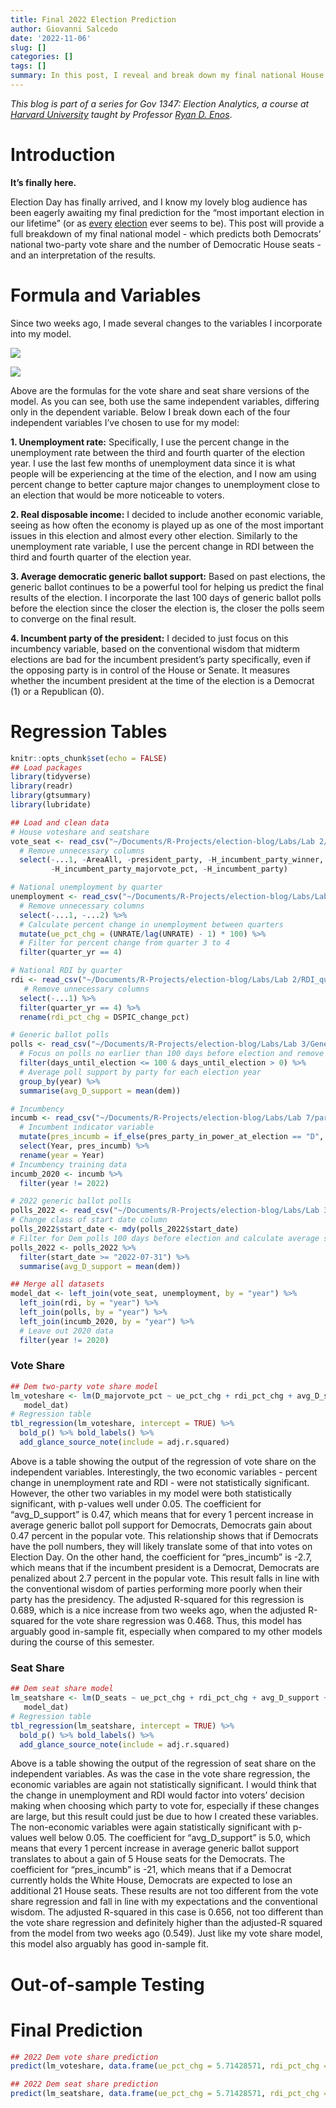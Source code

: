 ```yaml
---
title: Final 2022 Election Prediction
author: Giovanni Salcedo
date: '2022-11-06'
slug: []
categories: []
tags: []
summary: In this post, I reveal and break down my final national House of Representatives prediction for the 2022 midterms. What percentage of the popular vote and how many seats will Democrats win? Click to find out!
---
```


*This blog is part of a series for Gov 1347: Election Analytics, a course at [Harvard University](https://www.harvard.edu/) taught by Professor [Ryan D. Enos](http://ryandenos.com/)*.

# Introduction

**It's finally here.**

Election Day has finally arrived, and I know my lovely blog audience has been eagerly awaiting my final prediction for the "most important election in our lifetime" (or as [every](https://slate.com/news-and-politics/2020/11/most-important-election-of-our-lifetimes-history.html) [election](https://slate.com/news-and-politics/2020/11/most-important-election-of-our-lifetimes-history.html) ever seems to be). This post will provide a full breakdown of my final national model - which predicts both Democrats' national two-party vote share and the number of Democratic House seats - and an interpretation of the results.

# Formula and Variables

Since two weeks ago, I made several changes to the variables I incorporate into my model.

![](images/Screenshot%202022-11-07%20at%209.25.59%20AM.png)

![](images/Screenshot%202022-11-07%20at%209.29.44%20AM.png)

Above are the formulas for the vote share and seat share versions of the model. As you can see, both use the same independent variables, differing only in the dependent variable. Below I break down each of the four independent variables I've chosen to use for my model:

**1. Unemployment rate:** Specifically, I use the percent change in the unemployment rate between the third and fourth quarter of the election year. I use the last few months of unemployment data since it is what people will be experiencing at the time of the election, and I now am using percent change to better capture major changes to unemployment close to an election that would be more noticeable to voters.

**2. Real disposable income:** I decided to include another economic variable, seeing as how often the economy is played up as one of the most important issues in this election and almost every other election. Similarly to the unemployment rate variable, I use the percent change in RDI between the third and fourth quarter of the election year.

**3. Average democratic generic ballot support:** Based on past elections, the generic ballot continues to be a powerful tool for helping us predict the final results of the election. I incorporate the last 100 days of generic ballot polls before the election since the closer the election is, the closer the polls seem to converge on the final result.

**4. Incumbent party of the president:** I decided to just focus on this incumbency variable, based on the conventional wisdom that midterm elections are bad for the incumbent president's party specifically, even if the opposing party is in control of the House or Senate. It measures whether the incumbent president at the time of the election is a Democrat (1) or a Republican (0).

# Regression Tables

```r
knitr::opts_chunk$set(echo = FALSE)
## Load packages
library(tidyverse)
library(readr)
library(gtsummary)
library(lubridate)

## Load and clean data
# House voteshare and seatshare
vote_seat <- read_csv("~/Documents/R-Projects/election-blog/Labs/Lab 2/house_popvote_seats.csv") %>%
  # Remove unnecessary columns
  select(-...1, -AreaAll, -president_party, -H_incumbent_party_winner,
         -H_incumbent_party_majorvote_pct, -H_incumbent_party)

# National unemployment by quarter
unemployment <- read_csv("~/Documents/R-Projects/election-blog/Labs/Lab 2/unemployment_national_quarterly_final.csv") %>%
  # Remove unnecessary columns
  select(-...1, -...2) %>% 
  # Calculate percent change in unemployment between quarters
  mutate(ue_pct_chg = (UNRATE/lag(UNRATE) - 1) * 100) %>% 
  # Filter for percent change from quarter 3 to 4
  filter(quarter_yr == 4)

# National RDI by quarter
rdi <- read_csv("~/Documents/R-Projects/election-blog/Labs/Lab 2/RDI_quarterly.csv") %>% 
   # Remove unnecessary columns
  select(-...1) %>% 
  filter(quarter_yr == 4) %>% 
  rename(rdi_pct_chg = DSPIC_change_pct)

# Generic ballot polls
polls <- read_csv("~/Documents/R-Projects/election-blog/Labs/Lab 3/GenericPolls1942_2020.csv") %>%
  # Focus on polls no earlier than 100 days before election and remove post-election polls
  filter(days_until_election <= 100 & days_until_election > 0) %>%
  # Average poll support by party for each election year
  group_by(year) %>% 
  summarise(avg_D_support = mean(dem))

# Incumbency
incumb <- read_csv("~/Documents/R-Projects/election-blog/Labs/Lab 7/party_power.csv") %>% 
  # Incumbent indicator variable
  mutate(pres_incumb = if_else(pres_party_in_power_at_election == "D", 1, 0)) %>% 
  select(Year, pres_incumb) %>% 
  rename(year = Year)
# Incumbency training data
incumb_2020 <- incumb %>% 
  filter(year != 2022)

# 2022 generic ballot polls
polls_2022 <- read_csv("~/Documents/R-Projects/election-blog/Labs/Lab 3/538_generic_poll_2022_final.csv")
# Change class of start date column
polls_2022$start_date <- mdy(polls_2022$start_date)
# Filter for Dem polls 100 days before election and calculate average support
polls_2022 <- polls_2022 %>% 
  filter(start_date >= "2022-07-31") %>% 
  summarise(avg_D_support = mean(dem))
```

```r
## Merge all datasets
model_dat <- left_join(vote_seat, unemployment, by = "year") %>% 
  left_join(rdi, by = "year") %>% 
  left_join(polls, by = "year") %>% 
  left_join(incumb_2020, by = "year") %>%
  # Leave out 2020 data
  filter(year != 2020)
```

### Vote Share

```r
## Dem two-party vote share model
lm_voteshare <- lm(D_majorvote_pct ~ ue_pct_chg + rdi_pct_chg + avg_D_support + pres_incumb,
   model_dat)
# Regression table
tbl_regression(lm_voteshare, intercept = TRUE) %>% 
  bold_p() %>% bold_labels() %>% 
  add_glance_source_note(include = adj.r.squared)
```

Above is a table showing the output of the regression of vote share on the independent variables. Interestingly, the two economic variables - percent change in unemployment rate and RDI - were not statistically significant. However, the other two variables in my model were both statistically significant, with p-values well under 0.05. The coefficient for "avg_D\_support" is 0.47, which means that for every 1 percent increase in average generic ballot poll support for Democrats, Democrats gain about 0.47 percent in the popular vote. This relationship shows that if Democrats have the poll numbers, they will likely translate some of that into votes on Election Day. On the other hand, the coefficient for "pres_incumb" is -2.7, which means that if the incumbent president is a Democrat, Democrats are penalized about 2.7 percent in the popular vote. This result falls in line with the conventional wisdom of parties performing more poorly when their party has the presidency. The adjusted R-squared for this regression is 0.689, which is a nice increase from two weeks ago, when the adjusted R-squared for the vote share regression was 0.468. Thus, this model has arguably good in-sample fit, especially when compared to my other models during the course of this semester.

### Seat Share

```r
## Dem seat share model
lm_seatshare <- lm(D_seats ~ ue_pct_chg + rdi_pct_chg + avg_D_support + pres_incumb,
   model_dat)
# Regression table
tbl_regression(lm_seatshare, intercept = TRUE) %>% 
  bold_p() %>% bold_labels() %>% 
  add_glance_source_note(include = adj.r.squared)
```

Above is a table showing the output of the regression of seat share on the independent variables. As was the case in the vote share regression, the economic variables are again not statistically significant. I would think that the change in unemployment and RDI would factor into voters' decision making when choosing which party to vote for, especially if these changes are large, but this result could just be due to how I created these variables. The non-economic variables were again statistically significant with p-values well below 0.05. The coefficient for "avg_D\_support" is 5.0, which means that every 1 percent increase in average generic ballot support translates to about a gain of 5 House seats for the Democrats. The coefficient for "pres_incumb" is -21, which means that if a Democrat currently holds the White House, Democrats are expected to lose an additional 21 House seats. These results are not too different from the vote share regression and fall in line with my expectations and the conventional wisdom. The adjusted R-squared in this case is 0.656, not too different than the vote share regression and definitely higher than the adjusted-R squared from the model from two weeks ago (0.549). Just like my vote share model, this model also arguably has good in-sample fit.

# Out-of-sample Testing

# Final Prediction

```r
## 2022 Dem vote share prediction
predict(lm_voteshare, data.frame(ue_pct_chg = 5.71428571, rdi_pct_chg = 0.23850221, avg_D_support = polls_2022$avg_D_support, pres_incumb = 1), interval = "prediction")
```

```r
## 2022 Dem seat share prediction
predict(lm_seatshare, data.frame(ue_pct_chg = 5.71428571, rdi_pct_chg = 0.23850221, avg_D_support = polls_2022$avg_D_support, pres_incumb = 1), interval = "prediction")
```
